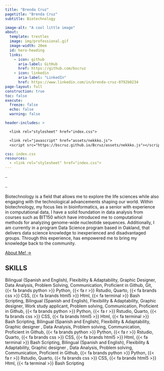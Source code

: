 ```yaml
---
title: "Brenda Cruz"
pagetitle: "Brenda Cruz"
subtitle: Biotechnology

image-alt: "A cool little image"
about:
  template: trestles
  image: img/professional.gif
  image-width: 20em
  id: hero-heading
  links:
    - icon: github
      aria-label: GitHub
      href: https://github.com/bscruz
    - icon: linkedin
      aria-label: "LinkedIn"
      href: https://www.linkedin.com/in/brenda-cruz-0792b0234
page-layout: full
construction: true
toc: false
execute: 
  freeze: false
  echo: false
  warning: false

header-includes: >

  <link rel="stylesheet" href="index.css">

  <link rel="javascript" href="assets/nekkko.js">
  <script src="https://bscruz.github.io/Bcruz/assets/nekkko.js"></script>

css: index.css
resources: 
  - <link rel="stylesheet" href="index.css">
---
```


::: {#hero-heading}
::: trail
⎯
:::

::: trail2
⎯
:::

Biotechnology is a field that allows me to explore the life sciences while also engaging with the technological advancements shaping our world. Within biotechnology, my focus lies in bioinformatics, as a senior with experience in computational data, I have a solid foundation in data analysis from courses such as BIT150 which have introduced me to computational methods for analyzing genome-wide nucleotide sequences. Additionally, I am currently in a program Data Science program based in Oakland, that delivers data science knowledge to inexperienced and disadvantaged groups. Through this experience, has empowered me to bring my knowledge back to the community.

[About Me! →](/about.qmd){.about-links .subtitle}
:::

<!-- hero-heading -->

::: br
:::

## SKILLS

::: column-screen
::: holder
::: news
::: news2
Bilingual (Spanish and English), Flexibility & Adaptability, Graphic Designer, Data Analysis, Problem Solving, Communication, Proficient in Github, Git, {{< fa brands python >}} Python, {{< fa r >}} Rstudio, Quarto, {{< fa brands css >}} CSS, {{< fa brands html5 >}} Html, {{< fa terminal >}} Bash Scripting, Bilingual (Spanish and English), Flexibility & Adaptability, Graphic designer, Work study applicant, Problem solving, Communication, Proficient in Github, {{< fa brands python >}} Python, {{< fa r >}} Rstudio, Quarto, {{< fa brands css >}} CSS, {{< fa brands html5 >}} Html, {{< fa terminal >}} Bash Scripting, Bilingual (Spanish and English), Flexibility & Adaptability, Graphic designer , Data Analysis, Problem solving, Communication, Proficient in Github, {{< fa brands python >}} Python, {{< fa r >}} Rstudio, Quarto, {{< fa brands css >}} CSS, {{< fa brands html5 >}} Html, {{< fa terminal >}} Bash Scripting, Bilingual (Spanish and English), Flexibility & Adaptability, Graphic designer , Data Analysis, Problem solving, Communication, Proficient in Github, {{< fa brands python >}} Python, {{< fa r >}} Rstudio, Quarto, {{< fa brands css >}} CSS, {{< fa brands html5 >}} Html, {{< fa terminal >}} Bash Scripting
:::
:::
:::
:::
